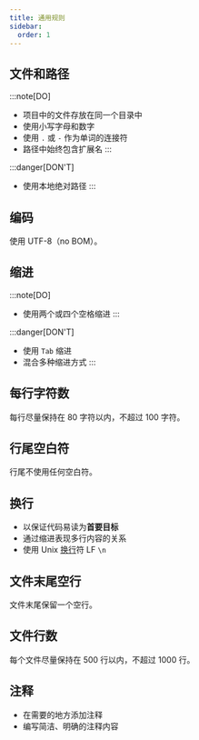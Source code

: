 ```yaml
---
title: 通用规则
sidebar:
  order: 1
---
```


## 文件和路径

:::note[DO]
+ 项目中的文件存放在同一个目录中
+ 使用小写字母和数字
+ 使用 `.` 或 `-` 作为单词的连接符
+ 路径中始终包含扩展名
:::

:::danger[DON'T]
+ 使用本地绝对路径
:::

## 编码

使用 UTF-8（no BOM）。

## 缩进

:::note[DO]
+ 使用两个或四个空格缩进
:::

:::danger[DON'T]
+ 使用 `Tab` 缩进
+ 混合多种缩进方式
:::

## 每行字符数

每行尽量保持在 80 字符以内，不超过 100 字符。

## 行尾空白符

行尾不使用任何空白符。

## 换行

+ 以保证代码易读为**首要目标**
+ 通过缩进表现多行内容的关系
+ 使用 Unix [换行](https://zh.wikipedia.org/wiki/%E6%8F%9B%E8%A1%8C)符 LF `\n`

## 文件末尾空行

文件末尾保留一个空行。

## 文件行数

每个文件尽量保持在 500 行以内，不超过 1000 行。

## 注释

+ 在需要的地方添加注释
+ 编写简洁、明确的注释内容
